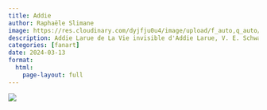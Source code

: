 ```yaml
---
title: Addie
author: Raphaële Slimane
image: https://res.cloudinary.com/dyjfju0u4/image/upload/f_auto,q_auto/v1757411750/addielarue_z6900i.png
description: Addie Larue de La Vie invisible d'Addie Larue, V. E. Schwab
categories: [fanart]
date: 2024-03-13
format:
  html:
    page-layout: full
---
```


![](https://res.cloudinary.com/dyjfju0u4/image/upload/f_auto,q_auto/v1757411750/addielarue_z6900i.png)
